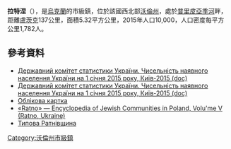 {{No footnotes|time=2015-09-16T14:29:52+00:00}}
{{coord|51|39|16|N|24|31|33|E|scale:30000|display=title}}

'''拉特涅'''（{{lang-uk|Ратне}}），是[[烏克蘭|烏克蘭]]的市級鎮，位於該國西北部[[沃倫州|沃倫州]]，處於[[普里皮亞季河|普里皮亞季河]]畔，距離[[盧茨克|盧茨克]]137公里，面積5.32平方公里，2015年人口10,000，人口密度每平方公里1,782人。

==參考資料==
*[http://database.ukrcensus.gov.ua/PXWEB2007/ukr/publ_new1/2015/zb_nas_13.zip Державний комітет статистики України. Чисельність наявного населення України на 1 січня 2015 року, Київ-2015 (doc)]
*[http://database.ukrcensus.gov.ua/PXWEB2007/ukr/publ_new1/2015/zb_nas_13.zip Державний комітет статистики України. Чисельність наявного населення України на 1 січня 2015 року, Київ-2015 (doc)]
* [http://gska2.rada.gov.ua/pls/z7502/A005?rdat1=24.06.2008&rf7571=4419 Облікова картка]{{dead link|date=2018年3月 |bot=InternetArchiveBot |fix-attempted=yes }}
* [http://www.jewishgen.org/yizkor/pinkas_poland/pol5_00187b.html «Ratno» — Encyclopedia of Jewish Communities in Poland, Volu'me V (Ratno, Ukraine)] {{Wayback|url=http://www.jewishgen.org/yizkor/pinkas_poland/pol5_00187b.html |date=20160303193848 }} {{ref-en}}
* [https://vk.com/ratne Типова Ратнівщина] {{Wayback|url=https://vk.com/ratne |date=20210308123537 }}

{{DEFAULTSORT:Ратне}}
[[Category:沃倫州市級鎮|Category:沃倫州市級鎮]]


{{Volyn-geo-stub}}